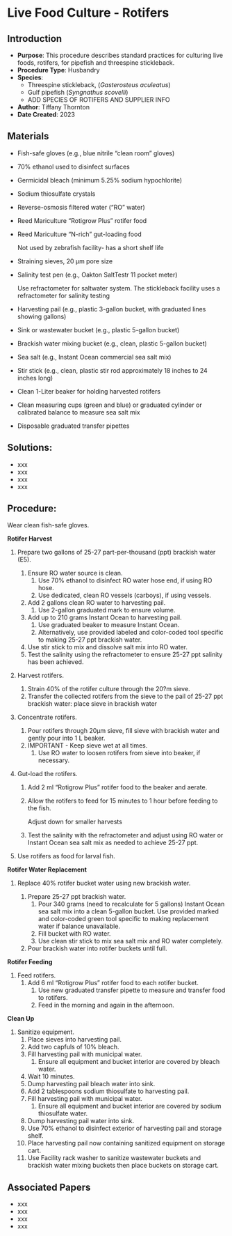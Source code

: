 # Live Food Culture - Rotifers {#sec-husbandry-rotifer}

## Introduction

-   **Purpose**: This procedure describes standard practices for culturing live foods, rotifers, for pipefish and threespine stickleback.
-   **Procedure Type**: Husbandry
-   **Species**:
    -   Threespine stickleback, (*Gasterosteus aculeatus*)
    -   Gulf pipefish (*Syngnathus scovelli*)
    -   ADD SPECIES OF ROTIFERS AND SUPPLIER INFO
-   **Author**: Tiffany Thornton
-   **Date Created**: 2023

## Materials

-   Fish-safe gloves (e.g., blue nitrile "clean room" gloves)

-   70% ethanol used to disinfect surfaces

-   Germicidal bleach (minimum 5.25% sodium hypochlorite)

-   Sodium thiosulfate crystals

-   Reverse-osmosis filtered water ("RO" water)

-   Reed Mariculture "Rotigrow Plus" rotifer food

-   Reed Mariculture "N-rich" gut-loading food

    ::: {.callout-warning title="NOTES"}
    Not used by zebrafish facility- has a short shelf life
    :::

-   Straining sieves, 20 µm pore size

-   Salinity test pen (e.g., Oakton SaltTestr 11 pocket meter)

    ::: {.callout-warning title="NOTES"}
    Use refractometer for saltwater system. The stickleback facility uses a refractometer for salinity testing
    :::

-   Harvesting pail (e.g., plastic 3-gallon bucket, with graduated lines showing gallons)

-   Sink or wastewater bucket (e.g., plastic 5-gallon bucket)

-   Brackish water mixing bucket (e.g., clean, plastic 5-gallon bucket)

-   Sea salt (e.g., Instant Ocean commercial sea salt mix)

-   Stir stick (e.g., clean, plastic stir rod approximately 18 inches to 24 inches long)

-   Clean 1-Liter beaker for holding harvested rotifers

-   Clean measuring cups (green and blue) or graduated cylinder or calibrated balance to measure sea salt mix

-   Disposable graduated transfer pipettes

## Solutions:

-   xxx
-   xxx
-   xxx
-   xxx

## Procedure:

::: {.callout-warning title="NOTES"}
Wear clean fish-safe gloves.
:::

**Rotifer Harvest**

1.  Prepare two gallons of 25-27 part-per-thousand (ppt) brackish water (E5).

    1.  Ensure RO water source is clean.
        1.  Use 70% ethanol to disinfect RO water hose end, if using RO hose.
        2.  Use dedicated, clean RO vessels (carboys), if using vessels.
    2.  Add 2 gallons clean RO water to harvesting pail.
        1.  Use 2-gallon graduated mark to ensure volume.
    3.  Add up to 210 grams Instant Ocean to harvesting pail.
        1.  Use graduated beaker to measure Instant Ocean.
        2.  Alternatively, use provided labeled and color-coded tool specific to making 25-27 ppt brackish water.
    4.  Use stir stick to mix and dissolve salt mix into RO water.
    5.  Test the salinity using the refractometer to ensure 25-27 ppt salinity has been achieved.

2.  Harvest rotifers.

    1.  Strain 40% of the rotifer culture through the 20?m sieve.
    2.  Transfer the collected rotifers from the sieve to the pail of 25-27 ppt brackish water: place sieve in brackish water

3.  Concentrate rotifers.

    1.  Pour rotifers through 20µm sieve, fill sieve with brackish water and gently pour into 1 L beaker.
    2.  IMPORTANT - Keep sieve wet at all times.
        1.  Use RO water to loosen rotifers from sieve into beaker, if necessary.

4.  Gut-load the rotifers.

    1.  Add 2 ml "Rotigrow Plus" rotifer food to the beaker and aerate.

    2.  Allow the rotifers to feed for 15 minutes to 1 hour before feeding to the fish.

        ::: {.callout-warning title="NOTES"}
        Adjust down for smaller harvests
        :::

    3.  Test the salinity with the refractometer and adjust using RO water or Instant Ocean sea salt mix as needed to achieve 25-27 ppt.

5.  Use rotifers as food for larval fish.

**Rotifer Water Replacement**

1.  Replace 40% rotifer bucket water using new brackish water.

    1.  Prepare 25-27 ppt brackish water.
        1.  Pour 340 grams (need to recalculate for 5 gallons) Instant Ocean sea salt mix into a clean 5-gallon bucket. Use provided marked and color-coded green tool specific to making replacement water if balance unavailable.
        2.  Fill bucket with RO water.
        3.  Use clean stir stick to mix sea salt mix and RO water completely.
    2.  Pour brackish water into rotifer buckets until full.

**Rotifer Feeding**

1.  Feed rotifers.
    1.  Add 6 ml "Rotigrow Plus" rotifer food to each rotifer bucket.
        1.  Use new graduated transfer pipette to measure and transfer food to rotifers.
        2.  Feed in the morning and again in the afternoon.

**Clean Up**

1.  Sanitize equipment.
    1.  Place sieves into harvesting pail.
    2.  Add two capfuls of 10% bleach.
    3.  Fill harvesting pail with municipal water.
        1.  Ensure all equipment and bucket interior are covered by bleach water.
    4.  Wait 10 minutes.
    5.  Dump harvesting pail bleach water into sink.
    6.  Add 2 tablespoons sodium thiosulfate to harvesting pail.
    7.  Fill harvesting pail with municipal water.
        1.  Ensure all equipment and bucket interior are covered by sodium thiosulfate water.
    8.  Dump harvesting pail water into sink.
    9.  Use 70% ethanol to disinfect exterior of harvesting pail and storage shelf.
    10. Place harvesting pail now containing sanitized equipment on storage cart.
    11. Use Facility rack washer to sanitize wastewater buckets and brackish water mixing buckets then place buckets on storage cart.

## Associated Papers

-   xxx
-   xxx
-   xxx
-   xxx
